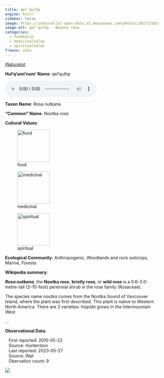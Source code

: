 ```yaml
---
title: qel'qulhp
engine: knitr
sidebar: false
image: https://inaturalist-open-data.s3.amazonaws.com/photos/26171318/medium.jpg
image-alt: qel'qulhp - Nootka rose
categories:
  - foodValue
  - medicinalValue
  - spiritualValue
freeze: auto
---
```


<div role="img" class="imerss-photo" style="background-image: url(https://inaturalist-open-data.s3.amazonaws.com/photos/26171318/medium.jpg)" 
 alt="qel'qulhp - Nootka rose">
 <a href="https://www.inaturalist.org/taxa/78883" target="_blank" class="taxonDisplay-iNat-extern">iNaturalist<span class="external-link"></span></a>
</div>

**Hul'q'umi'num' Name**: qel'qulhp

<audio controls>
  <source src="../../audio/qel_qulhp_Levi_Wilson_&_Emily_Menzies_Galiano_Island_2022-02-20.mp3" type="audio/mpeg">
</audio>

**Taxon Name**: Rosa nutkana

**"Common" Name**: Nootka rose

**Cultural Values**:

:::{layout-nrow=1}
![food](/files/food.svg){width=106px}

![medicinal](/files/medicinal.svg){width=106px}

![spiritual](/files/spiritual.svg){width=106px}
:::

**Ecological Community**: Anthropogenic, Woodlands and rock outcrops, Marine, Forests

**Wikipedia summary**:
<p class="mw-empty-elt">
</p>

<p><i><b>Rosa nutkana</b></i>, the <b>Nootka rose</b>, <b>bristly rose</b>, or <b>wild rose</b> is a 0.6–3.0-metre-tall (2–10-foot) perennial shrub in the rose family (Rosaceae).
</p><p>The species name <i>nootka</i> comes from the Nootka Sound of Vancouver Island, where the plant was first described. This plant is native to Western North America.  There are 2 varieties:  <i>hispida</i> grows in the Intermountain West</p>...

**Observational Data**:

|    First reported: 2010-05-22

|    Source: Hunterston

|    Last reported: 2023-05-27

|    Source: iNat

|    Obervation count: 9

![](community_dist.png)
